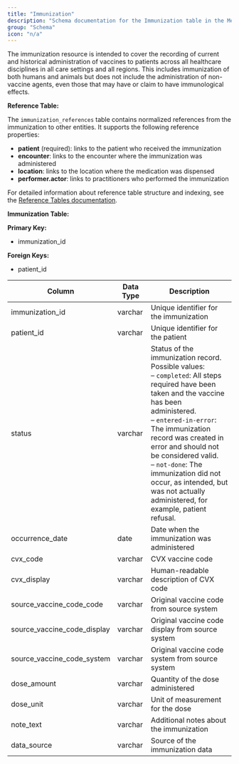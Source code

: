 ```yaml
---
title: "Immunization"
description: "Schema documentation for the Immunization table in the Metriport data model"
group: "Schema"
icon: "n/a"
---
```


The immunization resource is intended to cover the recording of current and historical administration of vaccines to patients across all healthcare disciplines in all care settings and all regions. This includes immunization of both humans and animals but does not include the administration of non-vaccine agents, even those that may have or claim to have immunological effects.

**Reference Table:**

The `immunization_references` table contains normalized references from the immunization to other entities. It supports the following reference properties:
* **patient** (required): links to the patient who received the immunization
* **encounter**: links to the encounter where the immunization was administered
* **location**: links to the location where the medication was dispensed
* **performer.actor**: links to practitioners who performed the immunization

For detailed information about reference table structure and indexing, see the [Reference Tables documentation](/medical-api/handling-data/schema/reference-tables).

**Immunization Table:**

**Primary Key:**
* immunization_id

**Foreign Keys:**
* patient_id

| Column | Data Type | Description |
| ------ | --------- | ----------- |
| immunization_id | varchar | Unique identifier for the immunization |
| patient_id | varchar | Unique identifier for the patient |
| status | varchar | Status of the immunization record. Possible values:<br/>– <code>completed</code>: All steps required have been taken and the vaccine has been administered.<br/>– <code>entered-in-error</code>: The immunization record was created in error and should not be considered valid.<br/>– <code>not-done</code>: The immunization did not occur, as intended, but was not actually administered, for example, patient refusal. |
| occurrence_date | date | Date when the immunization was administered |
| cvx_code | varchar | CVX vaccine code |
| cvx_display | varchar | Human-readable description of CVX code |
| source_vaccine_code_code | varchar | Original vaccine code from source system |
| source_vaccine_code_display | varchar | Original vaccine code display from source system |
| source_vaccine_code_system | varchar | Original vaccine code system from source system |
| dose_amount | varchar | Quantity of the dose administered |
| dose_unit | varchar | Unit of measurement for the dose |
| note_text | varchar | Additional notes about the immunization |
| data_source | varchar | Source of the immunization data |
